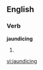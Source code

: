 
==English==

===Verb===
'''jaundicing'''

# {{present participle of|[[jaundice]]}}

[[vi:jaundicing]]